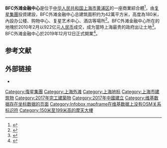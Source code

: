 {{Infobox building
| name                = BFC外滩金融中心
| native_name         =
| image               = Fundación Fosun en Shanghái.jpg
| image_alt           = 
| image_size          =
| caption             = 复星艺术中心
| former_names        = 
| alternate_names     =
| map_type            =
| map_alt             =
| map_caption         =
| building_type       = 商業綜合體
| architectural_style = 
| structural_system   =
| cost                =
| location            = [[上海市|上海市]][[黃浦區|黃浦區]][[外滩|外滩]]
| address             = 
| owner               =
| location_country    = {{PRC}}
|coordinates ={{coord|31|13|43.92|N|121|29|36.64|E|region:CN-SH_type:landmark_dim:20|display=inline,title}}
| altitude            =
| start_date          =
| completion_date     =
| inauguration_date   = 2019
| demolition_date     =
| height              = 
| diameter            =
| other_dimensions    =
| floor_count         = 
| floor_area          = 
| architect           = [[托馬斯·赫斯維克|托馬斯·赫斯維克]]<br>[[诺曼·福斯特|诺曼·福斯特]]
|architecture_firm = Heatherwick Studio
| awards              =
| website = {{URL|https://www.bfcsh.com/}}
| references          =<ref name="auto">{{cite web|url=http://www.fosunfoundation.com/en/index.php/venue/fosun_foundation_center|title=Fosun Foundation (Shanghai) - 复星艺术中心 Fosun Foundation|first=|last=1to3.co|website=www.fosunfoundation.com|access-date=2021-03-09|archive-date=2021-03-04|archive-url=https://web.archive.org/web/20210304002053/http://www.fosunfoundation.com/en/index.php/venue/fosun_foundation_center}}</ref><ref name="bfcsh.com">{{cite web|url=http://www.bfcsh.com/en/|title=BFC Official Website - The Bund Finance Center - Home|website=www.bfcsh.com|access-date=2021-03-09|archive-date=2019-02-20|archive-url=https://web.archive.org/web/20190220021952/https://www.bfcsh.com/en/}}</ref>
}}'''BFC外滩金融中心'''是位于[[中华人民共和国|中华人民共和国]][[上海市|上海市]][[黄浦区|黄浦区]]{{link-en|外滩}}的一座商業綜合體<ref name="cnn.com">{{Cite web|title=Dramatic facelift in Shanghai's old district|url=http://edition.cnn.com/style/article/fosun-foundation-bund-finance-centre/index.html|date=7 November 2017|publisher=|access-date=2021-03-09|archive-date=2021-03-29|archive-url=https://web.archive.org/web/20210329220451/http://edition.cnn.com/style/article/fosun-foundation-bund-finance-centre/index.html}}</ref>，由[[复星集團|复星集團]]投資建設，BFC外滩金融中心总建筑面积约为42萬平方米，高度為180米，內設办公楼、购物中心、复星艺术中心、酒店等場所<ref>{{Cite web|title=外滩金融中心|url=http://chs.meet-in-shanghai.net/marketing/venues/unusual-venues/unusual-venues-detail.php?id=1340|author=上海市文化和旅游局}}</ref>。BFC外滩金融中心所在的地塊於2010年2月以922亿元[[人民币|人民币]]成交，成为當時上海最贵的政府出让土地<ref>{{Cite web|title=外滩金融中心·BFC:商业地产的东方论调|url=http://qikan.chaoxing.com/detail_38502727e7500f26ae5bf8b18d42c433cb75115e0ee24ed71921b0a3ea255101fc1cf1fbb4666ae6a0e48ca4a14f3298d032c68c6b25de3f30681b4063b2b2a6b9b2c79e9d807602ea717dfcd7f4a09820b88c6e534e6905ff2392838a1740b511270bb1d955dcf1adfd43ad95f43916|author=《东方企业家》 2015年第10期 P58-59页}}</ref>。BFC外滩金融中心於2019年12月12日正式開業<ref>{{Cite web|title=多家首店进驻BFC外滩金融中心 上海今年首店数量将达近千家|url=http://www.nbd.com.cn/articles/2019-12-13/1393258.html|author=每日經濟新聞}}</ref>。

==参考文献==
{{reflist}}

== 外部链接 ==
*{{Official website|https://www.bfcsh.com/}}

[[Category:復星集團|Category:復星集團]]
[[Category:上海外滩|Category:上海外滩]]
[[Category:上海地标|Category:上海地标]]
[[Category:上海市建筑物|Category:上海市建筑物]]
[[Category:2017年完工建築物|Category:2017年完工建築物]]
[[Category:2017年中國建立|Category:2017年中國建立]]
[[Category:维基数据存在坐标数据的页面|Category:维基数据存在坐标数据的页面]]
[[Category:Infobox_mapframe在维基数据上没有OSM关系标识符|Category:Infobox mapframe在维基数据上没有OSM关系标识符]]
[[Category:150米至199米高的摩天大樓|Category:150米至199米高的摩天大樓]]